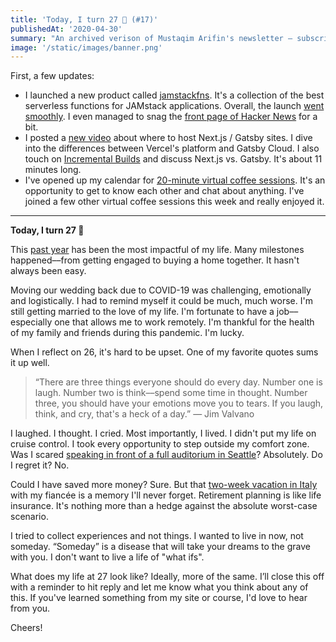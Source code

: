```yaml
---
title: 'Today, I turn 27 🥳 (#17)'
publishedAt: '2020-04-30'
summary: "An archived verison of Mustaqim Arifin's newsletter – subscribe to get early access."
image: '/static/images/banner.png'
---
```


First, a few updates:

- I launched a new product called [jamstackfns](https://jamstackfns.com/). It's a collection of the best serverless functions for JAMstack applications. Overall, the launch [went smoothly](https://twitter.com/jamstackfns/status/1255153559273791493). I even managed to snag the [front page of Hacker News](https://news.ycombinator.com/item?id=23011702) for a bit.
- I posted a [new video](https://www.youtube.com/watch?v=OF6BvDyEcco) about where to host Next.js / Gatsby sites. I dive into the differences between Vercel's platform and Gatsby Cloud. I also touch on [Incremental Builds](https://www.gatsbyjs.org/blog/2020-04-22-announcing-incremental-builds) and discuss Next.js vs. Gatsby. It's about 11 minutes long.
- I've opened up my calendar for [20-minute virtual coffee sessions](https://calendly.com/leerobinson/coffee). It's an opportunity to get to know each other and chat about anything. I've joined a few other virtual coffee sessions this week and really enjoyed it.

---

**Today, I turn 27 🥳**

This [past year](/blog/2019) has been the most impactful of my life. Many milestones happened––from getting engaged to buying a home together. It hasn't always been easy.

Moving our wedding back due to COVID-19 was challenging, emotionally and logistically. I had to remind myself it could be much, much worse. I'm still getting married to the love of my life. I'm fortunate to have a job––especially one that allows me to work remotely. I'm thankful for the health of my family and friends during this pandemic. I'm lucky.

When I reflect on 26, it's hard to be upset. One of my favorite quotes sums it up well.

> “There are three things everyone should do every day. Number one is laugh. Number two is think––spend some time in thought. Number three, you should have your emotions move you to tears. If you laugh, think, and cry, that's a heck of a day.” ― Jim Valvano

I laughed. I thought. I cried. Most importantly, I lived. I didn't put my life on cruise control. I took every opportunity to step outside my comfort zone. Was I scared [speaking in front of a full auditorium in Seattle](/blog/how-to-fix-technical-recruiting)? Absolutely. Do I regret it? No.

Could I have saved more money? Sure. But that [two-week vacation in Italy](/blog/italy) with my fiancée is a memory I'll never forget. Retirement planning is like life insurance. It's nothing more than a hedge against the absolute worst-case scenario.

I tried to collect experiences and not things. I wanted to live in now, not someday. “Someday” is a disease that will take your dreams to the grave with you. I don't want to live a life of "what ifs".

What does my life at 27 look like? Ideally, more of the same. I’ll close this off with a reminder to hit reply and let me know what you think about any of this. If you've learned something from my site or course, I'd love to hear from you.

Cheers!
